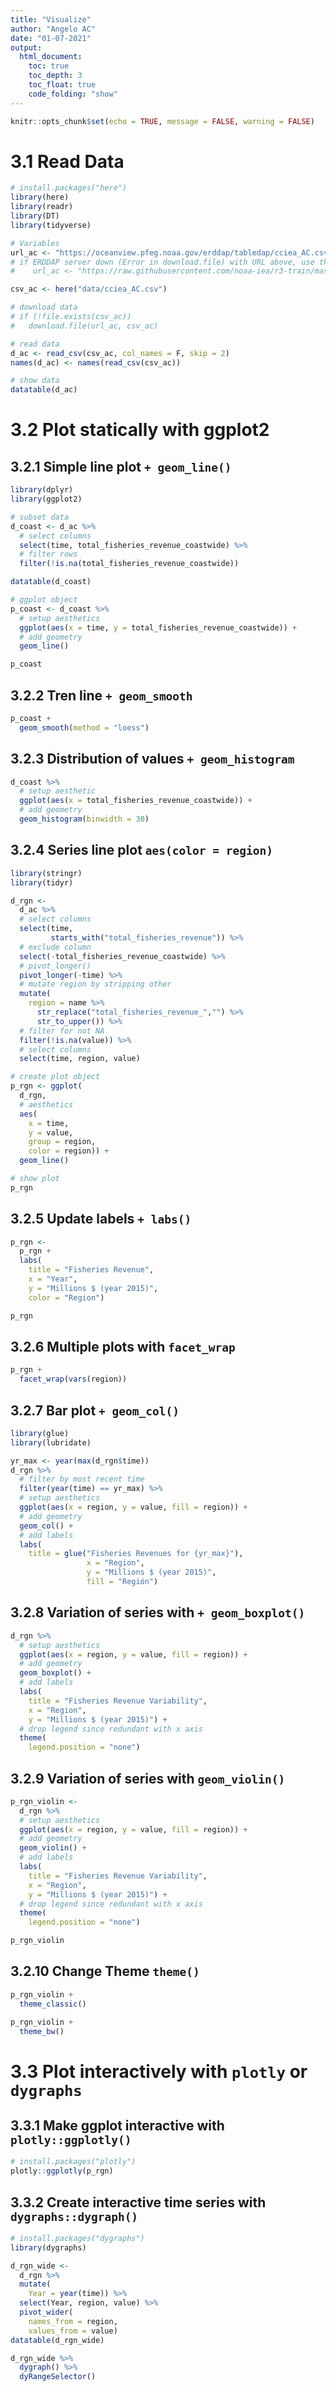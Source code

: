 ```yaml
---
title: "Visualize"
author: "Angelo AC"
date: "01-07-2021"
output: 
  html_document:
    toc: true
    toc_depth: 3
    toc_float: true
    code_folding: "show"
---
```


```r
knitr::opts_chunk$set(echo = TRUE, message = FALSE, warning = FALSE)
```

# 3.1 Read Data 

```r
# install.packages("here")
library(here)
library(readr)
library(DT)
library(tidyverse)

# Variables 
url_ac <- "https://oceanview.pfeg.noaa.gov/erddap/tabledap/cciea_AC.csv"
# if ERDDAP server down (Error in download.file) with URL above, use this:
#    url_ac <- "https://raw.githubusercontent.com/noaa-iea/r3-train/master/data/cciea_AC.csv"

csv_ac <- here("data/cciea_AC.csv")

# download data
# if (!file.exists(csv_ac))
#   download.file(url_ac, csv_ac)

# read data
d_ac <- read_csv(csv_ac, col_names = F, skip = 2)
names(d_ac) <- names(read_csv(csv_ac))

# show data
datatable(d_ac)

```
# 3.2 Plot statically with ggplot2

## 3.2.1 Simple line plot `+ geom_line()`

```r
library(dplyr)
library(ggplot2)

# subset data
d_coast <- d_ac %>% 
  # select columns
  select(time, total_fisheries_revenue_coastwide) %>% 
  # filter rows
  filter(!is.na(total_fisheries_revenue_coastwide))

datatable(d_coast)
```

```r
# ggplot object
p_coast <- d_coast %>% 
  # setup aesthetics
  ggplot(aes(x = time, y = total_fisheries_revenue_coastwide)) +
  # add geometry
  geom_line()

p_coast
```
## 3.2.2 Tren line `+ geom_smooth`

```r
p_coast +
  geom_smooth(method = "loess")

```

## 3.2.3 Distribution of values `+ geom_histogram`

```r
d_coast %>% 
  # setup aesthetic
  ggplot(aes(x = total_fisheries_revenue_coastwide)) + 
  # add geometry
  geom_histogram(binwidth = 30)
```

## 3.2.4 Series line plot `aes(color = region)`

```r
library(stringr)
library(tidyr)

d_rgn <- 
  d_ac %>% 
  # select columns
  select(time,
         starts_with("total_fisheries_revenue")) %>% 
  # exclude column
  select(-total_fisheries_revenue_coastwide) %>% 
  # pivot_longer()
  pivot_longer(-time) %>% 
  # mutate region by stripping other
  mutate(
    region = name %>% 
      str_replace("total_fisheries_revenue_","") %>% 
      str_to_upper()) %>% 
  # filter for not NA
  filter(!is.na(value)) %>% 
  # select columns
  select(time, region, value)

# create plot object
p_rgn <- ggplot(
  d_rgn,
  # aesthetics
  aes(
    x = time,
    y = value,
    group = region,
    color = region)) + 
  geom_line()

# show plot
p_rgn
```

## 3.2.5 Update labels `+ labs()`

```r
p_rgn <- 
  p_rgn + 
  labs(
    title = "Fisheries Revenue",
    x = "Year",
    y = "Millions $ (year 2015)",
    color = "Region")

p_rgn
```

## 3.2.6 Multiple plots with `facet_wrap`

```r
p_rgn +
  facet_wrap(vars(region))
```

## 3.2.7 Bar plot `+ geom_col()`

```r
library(glue)
library(lubridate)

yr_max <- year(max(d_rgn$time))
d_rgn %>% 
  # filter by most recent time
  filter(year(time) == yr_max) %>% 
  # setup aesthetics
  ggplot(aes(x = region, y = value, fill = region)) +
  # add geometry
  geom_col() +
  # add labels
  labs(
    title = glue("Fisheries Revenues for {yr_max}"),
                 x = "Region",
                 y = "Millions $ (year 2015)",
                 fill = "Región")
```

## 3.2.8 Variation of series with `+ geom_boxplot()`

```r
d_rgn %>% 
  # setup aesthetics
  ggplot(aes(x = region, y = value, fill = region)) +
  # add geometry
  geom_boxplot() +
  # add labels
  labs(
    title = "Fisheries Revenue Variability",
    x = "Region",
    y = "Millions $ (year 2015)") + 
  # drop legend since redundant with x axis
  theme(
    legend.position = "none")
```

## 3.2.9 Variation of series with `geom_violin()`

```r
p_rgn_violin <- 
  d_rgn %>% 
  # setup aesthetics
  ggplot(aes(x = region, y = value, fill = region)) +
  # add geometry
  geom_violin() +
  # add labels
  labs(
    title = "Fisheries Revenue Variability",
    x = "Region",
    y = "Millions $ (year 2015)") +
  # drop legend since redundant with x axis
  theme(
    legend.position = "none")

p_rgn_violin
```

## 3.2.10 Change Theme `theme()`

```r
p_rgn_violin +
  theme_classic()

```
```r
p_rgn_violin + 
  theme_bw()
```

# 3.3 Plot interactively with `plotly` or `dygraphs`

## 3.3.1 Make ggplot interactive with `plotly::ggplotly()`

```r
# install.packages("plotly")
plotly::ggplotly(p_rgn)
```

## 3.3.2 Create interactive time series with `dygraphs::dygraph()`

```r
# install.packages("dygraphs")
library(dygraphs)

d_rgn_wide <- 
  d_rgn %>% 
  mutate(
    Year = year(time)) %>% 
  select(Year, region, value) %>% 
  pivot_wider(
    names_from = region,
    values_from = value)
datatable(d_rgn_wide)
```

```r
d_rgn_wide %>% 
  dygraph() %>% 
  dyRangeSelector()

```




